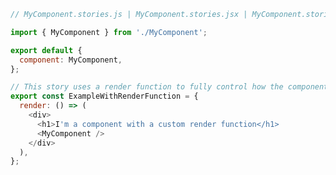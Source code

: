 ```js
// MyComponent.stories.js | MyComponent.stories.jsx | MyComponent.stories.ts | MyComponent.stories.tsx

import { MyComponent } from './MyComponent';

export default {
  component: MyComponent,
};

// This story uses a render function to fully control how the component renders.
export const ExampleWithRenderFunction = {
  render: () => (
    <div>
      <h1>I'm a component with a custom render function</h1>
      <MyComponent />
    </div>
  ),
};
```